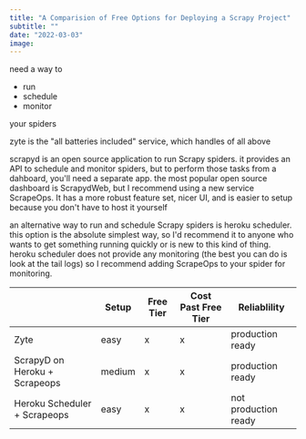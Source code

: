 ```yaml
---
title: "A Comparision of Free Options for Deploying a Scrapy Project"
subtitle: ""
date: "2022-03-03"
image:
---
```


need a way to 
- run
- schedule
- monitor 

your spiders

zyte is the "all batteries included" service, which handles of all above

scrapyd is an open source application to run Scrapy spiders. it provides an API to schedule and monitor spiders, but to perform those tasks from a dahboard, you'll need a separate app. the most popular open source dashboard is ScrapydWeb, but I recommend using a new service ScrapeOps. It has a more robust feature set, nicer UI, and is easier to setup because you don't have to host it yourself

an alternative way to run and schedule Scrapy spiders is heroku scheduler. this option is the absolute simplest way, so I'd recommend it to anyone who wants to get something running quickly or is new to this kind of thing. heroku scheduler does not provide any monitoring (the best you can do is look at the tail logs) so I recommend adding ScrapeOps to your spider for monitoring. 

| | Setup | Free Tier | Cost Past Free Tier | Reliablility |
| --- | --- | --- | --- | --- |
Zyte | easy | x | x | production ready |
ScrapyD on Heroku + Scrapeops | medium | x | x | production ready |
Heroku Scheduler + Scrapeops | easy | x | x | not production ready |
